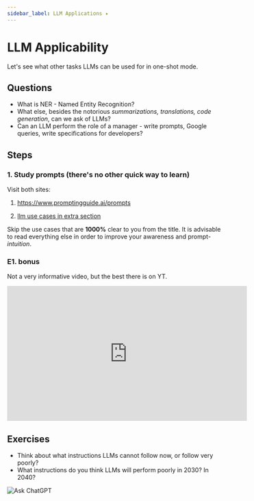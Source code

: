 ```yaml
---
sidebar_label: LLM Applications ✦
---
```


# LLM Applicability

Let's see what other tasks LLMs can be used for in one-shot mode.

## Questions

- What is NER - Named Entity Recognition?
- What else, besides the notorious *summarizations, translations, code generation*, can we ask of LLMs?
- Can an LLM perform the role of a manager - write prompts, Google queries, write specifications for developers?

## Steps

### 1. Study prompts (there's no other quick way to learn)

Visit both sites:

1. https://www.promptingguide.ai/prompts

2. [llm use cases in extra section](../extra/prompt-lib/)

Skip the use cases that are **1000%** clear to you from the title. It is advisable to read everything else in order to improve your awareness and prompt-*intuition*.

### E1. bonus

Not a very informative video, but the best there is on YT.

<iframe width="560" height="315" src="https://www.youtube.com/embed/w3Ew2tTDGwo?si=oAX4yHowZE0vHGtW" title="YouTube video player" frameborder="0" allow="accelerometer; autoplay; clipboard-write; encrypted-media; gyroscope; picture-in-picture; web-share" referrerpolicy="strict-origin-when-cross-origin" allowfullscreen></iframe>

## Exercises

- Think about what instructions LLMs cannot follow now, or follow very poorly?
- What instructions do you think LLMs will perform poorly in 2030? In 2040?

![Ask ChatGPT](https://img.shields.io/badge/Ask%20ChatGPT-8A2BE2?style=for-the-badge)
